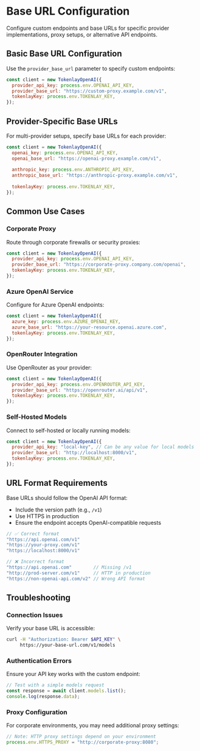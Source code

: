 
<Head>
  <title>Base URL Configuration | Tokenlay</title>
</Head>

# Base URL Configuration

Configure custom endpoints and base URLs for specific provider implementations, proxy setups, or alternative API endpoints.

## Basic Base URL Configuration

Use the `provider_base_url` parameter to specify custom endpoints:

```javascript
const client = new TokenlayOpenAI({
  provider_api_key: process.env.OPENAI_API_KEY,
  provider_base_url: "https://custom-proxy.example.com/v1",
  tokenlayKey: process.env.TOKENLAY_KEY,
});
```

## Provider-Specific Base URLs

For multi-provider setups, specify base URLs for each provider:

```javascript
const client = new TokenlayOpenAI({
  openai_key: process.env.OPENAI_API_KEY,
  openai_base_url: "https://openai-proxy.example.com/v1",
  
  anthropic_key: process.env.ANTHROPIC_API_KEY,
  anthropic_base_url: "https://anthropic-proxy.example.com/v1",
  
  tokenlayKey: process.env.TOKENLAY_KEY,
});
```

## Common Use Cases

### Corporate Proxy

Route through corporate firewalls or security proxies:

```javascript
const client = new TokenlayOpenAI({
  provider_api_key: process.env.OPENAI_API_KEY,
  provider_base_url: "https://corporate-proxy.company.com/openai",
  tokenlayKey: process.env.TOKENLAY_KEY,
});
```

### Azure OpenAI Service

Configure for Azure OpenAI endpoints:

```javascript
const client = new TokenlayOpenAI({
  azure_key: process.env.AZURE_OPENAI_KEY,
  azure_base_url: "https://your-resource.openai.azure.com",
  tokenlayKey: process.env.TOKENLAY_KEY,
});
```

### OpenRouter Integration

Use OpenRouter as your provider:

```javascript
const client = new TokenlayOpenAI({
  provider_api_key: process.env.OPENROUTER_API_KEY,
  provider_base_url: "https://openrouter.ai/api/v1",
  tokenlayKey: process.env.TOKENLAY_KEY,
});
```

### Self-Hosted Models

Connect to self-hosted or locally running models:

```javascript
const client = new TokenlayOpenAI({
  provider_api_key: "local-key", // Can be any value for local models
  provider_base_url: "http://localhost:8000/v1",
  tokenlayKey: process.env.TOKENLAY_KEY,
});
```

## URL Format Requirements

Base URLs should follow the OpenAI API format:

- Include the version path (e.g., `/v1`)
- Use HTTPS in production
- Ensure the endpoint accepts OpenAI-compatible requests

```javascript
// ✅ Correct format
"https://api.openai.com/v1"
"https://your-proxy.com/v1"
"https://localhost:8000/v1"

// ❌ Incorrect format  
"https://api.openai.com"        // Missing /v1
"http://prod-server.com/v1"     // HTTP in production
"https://non-openai-api.com/v2" // Wrong API format
```

## Troubleshooting

### Connection Issues

Verify your base URL is accessible:

```bash
curl -H "Authorization: Bearer $API_KEY" \
     https://your-base-url.com/v1/models
```

### Authentication Errors

Ensure your API key works with the custom endpoint:

```javascript
// Test with a simple models request
const response = await client.models.list();
console.log(response.data);
```

### Proxy Configuration

For corporate environments, you may need additional proxy settings:

```javascript
// Note: HTTP proxy settings depend on your environment
process.env.HTTPS_PROXY = "http://corporate-proxy:8080";
```